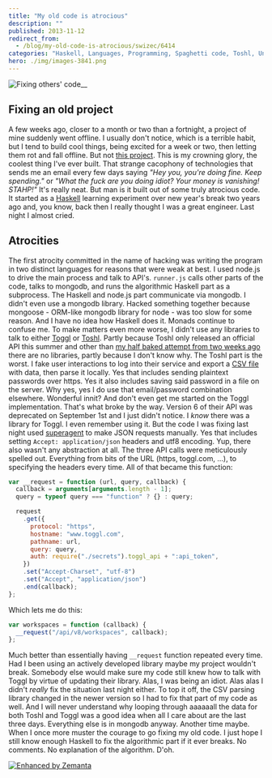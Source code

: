 ```yaml
---
title: "My old code is atrocious"
description: ""
published: 2013-11-12
redirect_from:
  - /blog/my-old-code-is-atrocious/swizec/6414
categories: "Haskell, Languages, Programming, Spaghetti code, Toshl, Uncategorized"
hero: ./img/images-3841.png
---
```


![Fixing others' code](./img/images-3841.png "Fixing others' code")\_\_

## Fixing an old project

A few weeks ago, closer to a month or two than a fortnight, a project of mine suddenly went offline. I usually don't notice, which is a terrible habit, but I tend to build cool things, being excited for a week or two, then letting them rot and fall offline. But not [this project](https://github.com/Swizec/Personal-Runway). This is my crowning glory, the coolest thing I've ever built. That strange cacophony of technologies that sends me an email every few days saying _"Hey you, you're doing fine. Keep spending."_ or _"What the fuck are you doing idiot? Your money is vanishing! STAHP!"_ It's really neat. But man is it built out of some truly atrocious code. It started as a [Haskell](http://haskell.org "Haskell (programming language)") learning experiment over new year's break two years ago and, you know, back then I really thought I was a great engineer. Last night I almost cried.

## Atrocities

The first atrocity committed in the name of hacking was writing the program in two distinct languages for reasons that were weak at best. I used node.js to drive the main process and talk to API's. `runner.js` calls other parts of the code, talks to mongodb, and runs the algorithmic Haskell part as a subprocess. The Haskell and node.js part communicate via mongodb. I didn't even use a mongodb library. Hacked something together because mongoose - ORM-like mongodb library for node - was too slow for some reason. And I have no idea how Haskell does it. Monads continue to confuse me. To make matters even more worse, I didn't use any libraries to talk to either [Toggl](http://www.toggl.com "Toggl.com") or [Toshl](http://toshl.com/). Partly because Toshl only released an official API this summer and other than [my half baked attempt from two weeks ago](http://swizec.com/blog/about-achieving-polymorphism-in-javascript/swizec/6370) there are no libraries, partly because I don't know why. The Toshl part is the worst. I fake user interactions to log into their service and export a [CSV file](http://en.wikipedia.org/wiki/Comma-separated_values "Comma-separated values") with data, then parse it locally. Yes that includes sending plaintext passwords over https. Yes it also includes saving said password in a file on the server. Why yes, yes I do use that email/password combination elsewhere. Wonderful innit? And don't even get me started on the Toggl implementation. That's what broke by the way. Version 6 of their API was deprecated on September 1st and I just didn't notice. I _know_ there was a library for Toggl. I even remember using it. But the code I was fixing last night used [superagent](https://github.com/visionmedia/superagent) to make JSON requests manually. Yes that includes setting `Accept: application/json` headers and utf8 encoding. Yup, there also wasn't any abstraction at all. The three API calls were meticulously spelled out. Everything from bits of the URL (https, toggl.com, ...), to specifying the headers every time. All of that became this function:

```javascript
var __request = function (url, query, callback) {
  callback = arguments[arguments.length - 1];
  query = typeof query === "function" ? {} : query;

  request
    .get({
      protocol: "https",
      hostname: "www.toggl.com",
      pathname: url,
      query: query,
      auth: require("./secrets").toggl_api + ":api_token",
    })
    .set("Accept-Charset", "utf-8")
    .set("Accept", "application/json")
    .end(callback);
};
```

Which lets me do this:

```javascript
var workspaces = function (callback) {
  __request("/api/v8/workspaces", callback);
};
```

Much better than essentially having `__request` function repeated every time. Had I been using an actively developed library maybe my project wouldn't break. Somebody else would make sure my code still knew how to talk with Toggl by virtue of updating their library. Alas, I was being an idiot. Alas alas I didn't _really_ fix the situation last night either. To top it off, the CSV parsing library changed in the newer version so I had to fix that part of my code as well. And I will never understand why looping through aaaaaall the data for both Toshl and Toggl was a good idea when all I care about are the last three days. Everything else is in mongodb anyway. Another time maybe. When I once more muster the courage to go fixing my old code. I just hope I still know enough Haskell to fix the algorithmic part if it ever breaks. No comments. No explanation of the algorithm. D'oh.

[![Enhanced by Zemanta](http://img.zemanta.com/zemified_e.png?x-id=36ac71d4-54e8-45d0-a899-64e537bd545a)](http://www.zemanta.com/?px "Enhanced by Zemanta")
